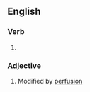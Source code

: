 ==English==

===Verb===
{{head|en|verb form}}

# {{en-past of|perfuse}}

===Adjective===
{{en-adj|-}}

# Modified by [[perfusion]]